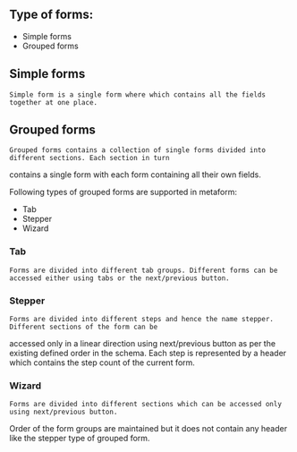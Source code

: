 ## Type of forms:

-   Simple forms
-   Grouped forms

## Simple forms

    Simple form is a single form where which contains all the fields together at one place.

## Grouped forms

    Grouped forms contains a collection of single forms divided into different sections. Each section in turn

contains a single form with each form containing all their own fields.

Following types of grouped forms are supported in metaform:

-   Tab
-   Stepper
-   Wizard

### Tab

    Forms are divided into different tab groups. Different forms can be accessed either using tabs or the next/previous button.

### Stepper

    Forms are divided into different steps and hence the name stepper. Different sections of the form can be

accessed only in a linear direction using next/previous button as per the existing defined order in the schema.
Each step is represented by a header which contains the step count of the current form.

### Wizard

    Forms are divided into different sections which can be accessed only using next/previous button.

Order of the form groups are maintained but it does not contain any header like the stepper type of grouped form.
